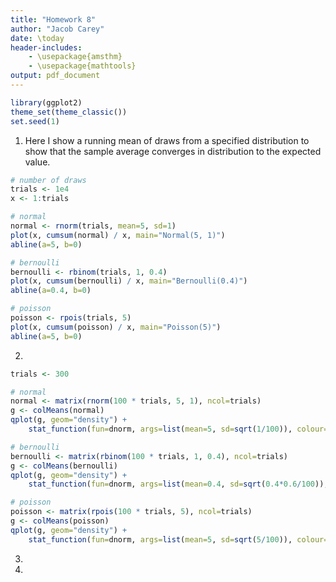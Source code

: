 ```yaml
---
title: "Homework 8"
author: "Jacob Carey"
date: \today
header-includes:
    - \usepackage{amsthm}
    - \usepackage{mathtools}
output: pdf_document
---
```


```r
library(ggplot2)
theme_set(theme_classic())
set.seed(1)
```

1. Here I show a running mean of draws from a specified distribution to show that the sample average converges in distribution to the expected value.
```r
# number of draws
trials <- 1e4
x <- 1:trials

# normal
normal <- rnorm(trials, mean=5, sd=1)
plot(x, cumsum(normal) / x, main="Normal(5, 1)")
abline(a=5, b=0)

# bernoulli
bernoulli <- rbinom(trials, 1, 0.4)
plot(x, cumsum(bernoulli) / x, main="Bernoulli(0.4)")
abline(a=0.4, b=0)

# poisson
poisson <- rpois(trials, 5)
plot(x, cumsum(poisson) / x, main="Poisson(5)")
abline(a=5, b=0)
```

2.
```r
trials <- 300

# normal
normal <- matrix(rnorm(100 * trials, 5, 1), ncol=trials)
g <- colMeans(normal)
qplot(g, geom="density") + 
    stat_function(fun=dnorm, args=list(mean=5, sd=sqrt(1/100)), colour="blue")

# bernoulli
bernoulli <- matrix(rbinom(100 * trials, 1, 0.4), ncol=trials)
g <- colMeans(bernoulli)
qplot(g, geom="density") + 
    stat_function(fun=dnorm, args=list(mean=0.4, sd=sqrt(0.4*0.6/100)), colour="blue")

# poisson
poisson <- matrix(rpois(100 * trials, 5), ncol=trials)
g <- colMeans(poisson)
qplot(g, geom="density") + 
    stat_function(fun=dnorm, args=list(mean=5, sd=sqrt(5/100)), colour="blue")
```

3.

4.
